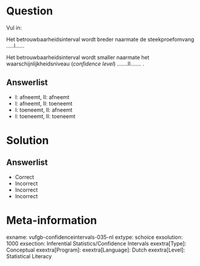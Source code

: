 Question
========

Vul in: 

Het betrouwbaarheidsinterval wordt breder naarmate de steekproefomvang …..I…… 

Het betrouwbaarheidsinterval wordt smaller naarmate het waarschijnlijkheidsniveau (*confidence level*) …....II……. . 

  
Answerlist
----------
* I: afneemt, II: afneemt
* I: afneemt, II: toeneemt
* I: toeneemt, II: afneemt
* I: toeneemt, II: toeneemt 


Solution
========

Answerlist
----------
* Correct
* Incorrect
* Incorrect
* Incorrect

Meta-information
================
exname: vufgb-confidenceintervals-035-nl
extype: schoice
exsolution: 1000
exsection: Inferential Statistics/Confidence Intervals
exextra[Type]: Conceptual
exextra[Program]: 
exextra[Language]: Dutch
exextra[Level]: Statistical Literacy